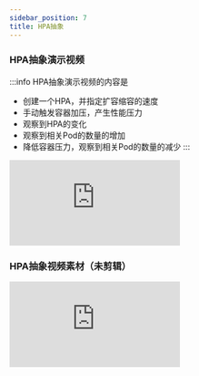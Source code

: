 ```yaml
---
sidebar_position: 7
title: HPA抽象
---
```


### HPA抽象演示视频

:::info
HPA抽象演示视频的内容是
- 创建一个HPA，并指定扩容缩容的速度
- 手动触发容器加压，产生性能压力
- 观察到HPA的变化
- 观察到相关Pod的数量的增加
- 降低容器压力，观察到相关Pod的数量的减少
:::

<iframe src="https://takagi3-my.sharepoint.com/personal/zhangziqian_ayaka_space/_layouts/15/embed.aspx?UniqueId=829af7d9-ba29-4a3f-a05a-d7db13b8f7a0&embed=%7B%22ust%22%3Atrue%2C%22hv%22%3A%22CopyEmbedCode%22%7D&referrer=OneUpFileViewer&referrerScenario=EmbedDialog.Create" frameborder="0" scrolling="no" allowfullscreen title="HPA_display.mp4"></iframe>

### HPA抽象视频素材（未剪辑）

<iframe src="https://takagi3-my.sharepoint.com/personal/zhangziqian_ayaka_space/_layouts/15/embed.aspx?UniqueId=2294fbc8-de88-45cc-ae2e-a3c584a87f34&embed=%7B%22ust%22%3Atrue%2C%22hv%22%3A%22CopyEmbedCode%22%7D&referrer=OneUpFileViewer&referrerScenario=EmbedDialog.Create" frameborder="0" scrolling="no" allowfullscreen title="HPA.mp4"></iframe>


